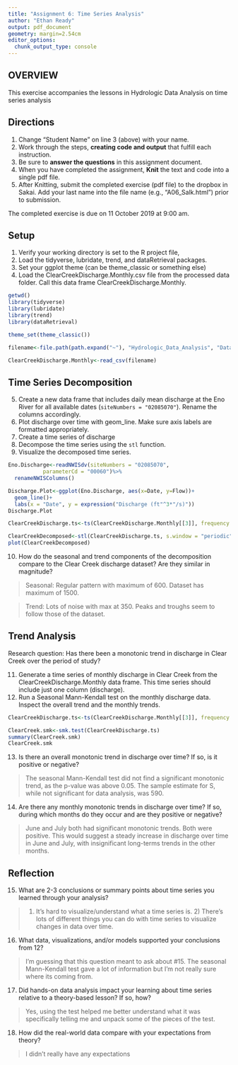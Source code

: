 ```yaml
---
title: "Assignment 6: Time Series Analysis"
author: "Ethan Ready"
output: pdf_document
geometry: margin=2.54cm
editor_options: 
  chunk_output_type: console
---
```


## OVERVIEW

This exercise accompanies the lessons in Hydrologic Data Analysis on time series analysis

## Directions
1. Change "Student Name" on line 3 (above) with your name.
2. Work through the steps, **creating code and output** that fulfill each instruction.
3. Be sure to **answer the questions** in this assignment document.
4. When you have completed the assignment, **Knit** the text and code into a single pdf file.
5. After Knitting, submit the completed exercise (pdf file) to the dropbox in Sakai. Add your last name into the file name (e.g., "A06_Salk.html") prior to submission.

The completed exercise is due on 11 October 2019 at 9:00 am.

## Setup

1. Verify your working directory is set to the R project file, 
2. Load the tidyverse, lubridate, trend, and dataRetrieval packages. 
3. Set your ggplot theme (can be theme_classic or something else)
4. Load the ClearCreekDischarge.Monthly.csv file from the processed data folder. Call this data frame ClearCreekDischarge.Monthly.

```r
getwd()
library(tidyverse)
library(lubridate)
library(trend)
library(dataRetrieval)

theme_set(theme_classic())

filename<-file.path(path.expand("~"), "Hydrologic_Data_Analysis", "Data", "Processed", "ClearCreekDischarge.Monthly.csv")

ClearCreekDischarge.Monthly<-read_csv(filename)

```

## Time Series Decomposition
5. Create a new data frame that includes daily mean discharge at the Eno River for all available dates (`siteNumbers = "02085070"`). Rename the columns accordingly.
6. Plot discharge over time with geom_line. Make sure axis labels are formatted appropriately.
7. Create a time series of discharge
8. Decompose the time series using the `stl` function.
9. Visualize the decomposed time series.
```r
Eno.Discharge<-readNWISdv(siteNumbers = "02085070",
           parameterCd = "00060")%>%
  renameNWISColumns()

Discharge.Plot<-ggplot(Eno.Discharge, aes(x=Date, y=Flow))+
  geom_line()+
  labs(x = "Date", y = expression("Discharge (ft"^3*"/s)"))
Discharge.Plot

ClearCreekDischarge.ts<-ts(ClearCreekDischarge.Monthly[[3]], frequency = 12)

ClearCreekDecomposed<-stl(ClearCreekDischarge.ts, s.window = "periodic")
plot(ClearCreekDecomposed)
```

10. How do the seasonal and trend components of the decomposition compare to the Clear Creek discharge dataset? Are they similar in magnitude?

> Seasonal: Regular pattern with maximum of 600. Dataset has maximum of 1500.

> Trend: Lots of noise with max at 350. Peaks and troughs seem to follow those of the dataset.

## Trend Analysis
Research question: Has there been a monotonic trend in discharge in Clear Creek over the period of study?

11. Generate a time series of monthly discharge in Clear Creek from the ClearCreekDischarge.Monthly data frame. This time series should include just one column (discharge). 
12. Run a Seasonal Mann-Kendall test on the monthly discharge data. Inspect the overall trend and the monthly trends. 
```r
ClearCreekDischarge.ts<-ts(ClearCreekDischarge.Monthly[[3]], frequency = 12)

ClearCreek.smk<-smk.test(ClearCreekDischarge.ts)
summary(ClearCreek.smk)
ClearCreek.smk
```

13. Is there an overall monotonic trend in discharge over time? If so, is it positive or negative?

> The seasonal Mann-Kendall test did not find a significant monotonic trend, as the p-value was above 0.05. The sample estimate for S, while not significant for data analysis, was 590.

14. Are there any monthly monotonic trends in discharge over time? If so, during which months do they occur and are they positive or negative?

> June and July both had significant monotonic trends. Both were positive. This would suggest a steady increase in discharge over time in June and July, with insignificant long-terms trends in the other months.

## Reflection
15. What are 2-3 conclusions or summary points about time series you learned through your analysis?

> 1) It's hard to visualize/understand what a time series is. 2) There's lots of different things you can do with time series to visualize changes in data over time.

16. What data, visualizations, and/or models supported your conclusions from 12?

> I'm guessing that this question meant to ask about #15. The seasonal Mann-Kendall test gave a lot of information but I'm not really sure where its coming from.

17. Did hands-on data analysis impact your learning about time series relative to a theory-based lesson? If so, how?

> Yes, using the test helped me better understand what it was specifically telling me and unpack some of the pieces of the test.

18.	How did the real-world data compare with your expectations from theory?

> I didn't really have any expectations
